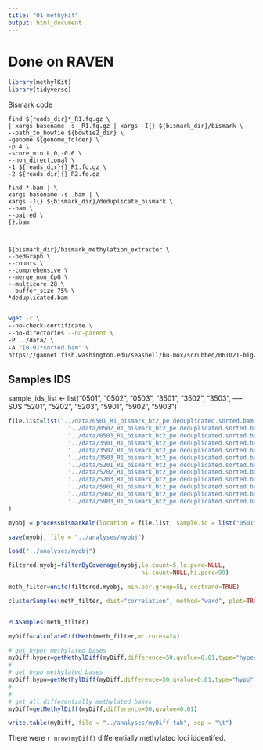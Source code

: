 ```yaml
---
title: "01-methykit"
output: html_document
---
```


# Done on RAVEN


```r
library(methylKit)
library(tidyverse)
```

Bismark code
```
find ${reads_dir}*_R1.fq.gz \
| xargs basename -s _R1.fq.gz | xargs -I{} ${bismark_dir}/bismark \
--path_to_bowtie ${bowtie2_dir} \
-genome ${genome_folder} \
-p 4 \
-score_min L,0,-0.6 \
--non_directional \
-1 ${reads_dir}{}_R1.fq.gz \
-2 ${reads_dir}{}_R2.fq.gz

find *.bam | \
xargs basename -s .bam | \
xargs -I{} ${bismark_dir}/deduplicate_bismark \
--bam \
--paired \
{}.bam



${bismark_dir}/bismark_methylation_extractor \
--bedGraph \
--counts \
--comprehensive \
--merge_non_CpG \
--multicore 28 \
--buffer_size 75% \
*deduplicated.bam


```



```bash
wget -r \
--no-check-certificate \
--no-directories --no-parent \
-P ../data/ \
-A "[0-9]*sorted.bam" \
https://gannet.fish.washington.edu/seashell/bu-mox/scrubbed/061021-big/
```

## Samples IDS
sample_ids_list <- list("0501", "0502", "0503", "3501", "3502", "3503", ----SUS
                        "5201", "5202", "5203", "5901", "5902", "5903")
                        
                        

```r
file.list=list('../data/0501_R1_bismark_bt2_pe.deduplicated.sorted.bam',
                 '../data/0502_R1_bismark_bt2_pe.deduplicated.sorted.bam',
                 '../data/0503_R1_bismark_bt2_pe.deduplicated.sorted.bam',
                 '../data/3501_R1_bismark_bt2_pe.deduplicated.sorted.bam',
                 '../data/3502_R1_bismark_bt2_pe.deduplicated.sorted.bam',
                 '../data/3503_R1_bismark_bt2_pe.deduplicated.sorted.bam',
                 '../data/5201_R1_bismark_bt2_pe.deduplicated.sorted.bam',
                 '../data/5202_R1_bismark_bt2_pe.deduplicated.sorted.bam',
                 '../data/5203_R1_bismark_bt2_pe.deduplicated.sorted.bam',
                 '../data/5901_R1_bismark_bt2_pe.deduplicated.sorted.bam',
                 '../data/5902_R1_bismark_bt2_pe.deduplicated.sorted.bam',
                 '../data/5903_R1_bismark_bt2_pe.deduplicated.sorted.bam'
)
```
                        
```r
myobj = processBismarkAln(location = file.list, sample.id = list("0501", "0502", "0503", "3501", "3502", "3503","5201", "5202", "5203", "5901", "5902", "5903"), assembly = "ROSLIN", read.context="CpG", mincov=2, treatment = c(0,0,0,0,0,0,1,1,1,1,1,1))
```                      
          
```r
save(myobj, file = "../analyses/myobj")

```


```r
load("../analyses/myobj")
```



          
```r
filtered.myobj=filterByCoverage(myobj,lo.count=5,lo.perc=NULL,
                                      hi.count=NULL,hi.perc=99)

meth_filter=unite(filtered.myobj, min.per.group=5L, destrand=TRUE)

clusterSamples(meth_filter, dist="correlation", method="ward", plot=TRUE)


PCASamples(meth_filter)

```    


          
```r
myDiff=calculateDiffMeth(meth_filter,mc.cores=24)

```

```r
# get hyper methylated bases
myDiff.hyper=getMethylDiff(myDiff,difference=50,qvalue=0.01,type="hyper")
#
# get hypo methylated bases
myDiff.hypo=getMethylDiff(myDiff,difference=50,qvalue=0.01,type="hypo")
#
#
# get all differentially methylated bases
myDiff=getMethylDiff(myDiff,difference=50,qvalue=0.01)

```

```r
write.table(myDiff, file = "../analyses/myDiff.tab", sep = "\t")
```
        
        
There were `r nrow(myDiff)` differentially methylated loci iddentifed. 
                        
